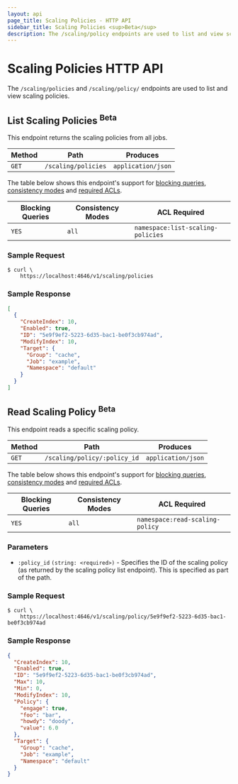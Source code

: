 ```yaml
---
layout: api
page_title: Scaling Policies - HTTP API
sidebar_title: Scaling Policies <sup>Beta</sup>
description: The /scaling/policy endpoints are used to list and view scaling policies.
---
```


# Scaling Policies HTTP API

The `/scaling/policies` and `/scaling/policy/` endpoints are used to list and view scaling policies.

## List Scaling Policies <sup>Beta</sup>

This endpoint returns the scaling policies from all jobs.

| Method | Path                | Produces           |
| ------ | ------------------- | ------------------ |
| `GET`  | `/scaling/policies` | `application/json` |

The table below shows this endpoint's support for
[blocking queries](/api-docs#blocking-queries), [consistency modes](/api-docs#consistency-modes) and
[required ACLs](/api-docs#acls).

| Blocking Queries | Consistency Modes | ACL Required                      |
| ---------------- | ----------------- | --------------------------------- |
| `YES`            | `all`             | `namespace:list-scaling-policies` |

### Sample Request

```shell-session
$ curl \
    https://localhost:4646/v1/scaling/policies
```

### Sample Response

```json
[
  {
    "CreateIndex": 10,
    "Enabled": true,
    "ID": "5e9f9ef2-5223-6d35-bac1-be0f3cb974ad",
    "ModifyIndex": 10,
    "Target": {
      "Group": "cache",
      "Job": "example",
      "Namespace": "default"
    }
  }
]
```

## Read Scaling Policy <sup>Beta</sup>

This endpoint reads a specific scaling policy.

| Method | Path                         | Produces           |
| ------ | ---------------------------- | ------------------ |
| `GET`  | `/scaling/policy/:policy_id` | `application/json` |

The table below shows this endpoint's support for
[blocking queries](/api-docs#blocking-queries), [consistency modes](/api-docs#consistency-modes) and
[required ACLs](/api-docs#acls).

| Blocking Queries | Consistency Modes | ACL Required                    |
| ---------------- | ----------------- | ------------------------------- |
| `YES`            | `all`             | `namespace:read-scaling-policy` |

### Parameters

- `:policy_id` `(string: <required>)` - Specifies the ID of the scaling policy (as returned
  by the scaling policy list endpoint). This is specified as part of the path.

### Sample Request

```shell-session
$ curl \
    https://localhost:4646/v1/scaling/policy/5e9f9ef2-5223-6d35-bac1-be0f3cb974ad
```

### Sample Response

```json
{
  "CreateIndex": 10,
  "Enabled": true,
  "ID": "5e9f9ef2-5223-6d35-bac1-be0f3cb974ad",
  "Max": 10,
  "Min": 0,
  "ModifyIndex": 10,
  "Policy": {
    "engage": true,
    "foo": "bar",
    "howdy": "doody",
    "value": 6.0
  },
  "Target": {
    "Group": "cache",
    "Job": "example",
    "Namespace": "default"
  }
}
```
